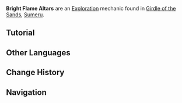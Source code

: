 {{Terminology Infobox
|image     = Tutorial Bright Flame Altar 1.png
|type      = Exploration
|region    = Sumeru
|subregion = Girdle of the Sands
}}
'''Bright Flame Altars''' are an [[Exploration]] mechanic found in [[Girdle of the Sands]], [[Sumeru]].

==Tutorial==
{{Tutorial|Bright Flame Altar}}

==Other Languages==
{{Other Languages
|en      = Bright Flame Altar
|zhs     = 「光明火坛」
|zhs_rm  = 
|zht     = 「光明火壇」
|zht_rm  = 
|zh_tl   = 
|ja      = 「光明の火壇」
|ja_rm   = "Koumyou no Kadan"
|ja_tl   = 
|ko      = 「빛나는 불의 제단」
|ko_rm   = "Binnaneun Bul-ui Jedan"
|ko_tl   = "Radiant Fire's Altar"
|es      = Pedestal igneorradiante
|es_tl   = Fiery Radiant Pedestal
|fr      = Autel des flammes vives
|fr_tl   = Bright Flame Altar
|ru      = Алтарь яркого пламени
|ru_tl   = Bright Flame Altar
|th      = "แท่นบูชาไฟ"
|th_rm   = 
|th_tl   = 
|vi      = Đài Lửa Ánh Sáng
|vi_tl   = 
|de      = „Altar der Leuchtflamme“
|de_tl   = "Altar of the Glowing Flame"
|id      = Bright Flame Altar
|pt      = Altar Reluzente
|pt_tl   = 
|tr      = Parlak Alev Sunağı
|tr_tl   = Bright Flame Altar
|it      = Altare della fiamma fulgida
|it_tl   = 
}}

==Change History==
{{Change History|3.6}}

==Navigation==
{{Exploration Navbox|Sumeru}}
